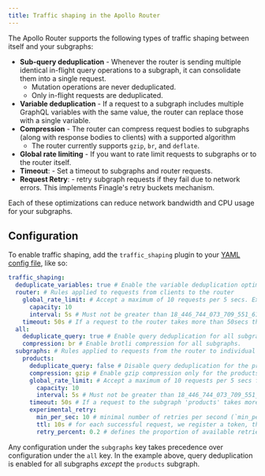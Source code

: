 ```yaml
---
title: Traffic shaping in the Apollo Router
---
```


The Apollo Router supports the following types of traffic shaping between itself and your subgraphs:

- **Sub-query deduplication** - Whenever the router is sending multiple identical in-flight query operations to a subgraph, it can consolidate them into a single request.
  - Mutation operations are never deduplicated.
  - Only in-flight requests are deduplicated.
- **Variable deduplication** - If a request to a subgraph includes multiple GraphQL variables with the same value, the router can replace those with a single variable.
- **Compression** - The router can compress request bodies to subgraphs (along with response bodies to clients) with a supported algorithm
  - The router currently supports `gzip`, `br`, and `deflate`.
- **Global rate limiting** - If you want to rate limit requests to subgraphs or to the router itself.
- **Timeout**: - Set a timeout to subgraphs and router requests.
- **Request Retry**: - retry subgraph requests if they fail due to network errors. This implements Finagle's retry buckets mechanism.

Each of these optimizations can reduce network bandwidth and CPU usage for your subgraphs.

## Configuration

To enable traffic shaping, add the `traffic_shaping` plugin to your [YAML config file](./overview/#yaml-config-file), like so:

```yaml title="router.yaml"
traffic_shaping:
  deduplicate_variables: true # Enable the variable deduplication optimization.
  router: # Rules applied to requests from clients to the router
    global_rate_limit: # Accept a maximum of 10 requests per 5 secs. Excess requests must be rejected.
      capacity: 10
      interval: 5s # Must not be greater than 18_446_744_073_709_551_615 milliseconds and not less than 0 milliseconds
    timeout: 50s # If a request to the router takes more than 50secs then cancel the request (30 sec by default)
  all:
    deduplicate_query: true # Enable query deduplication for all subgraphs.
    compression: br # Enable brotli compression for all subgraphs.
  subgraphs: # Rules applied to requests from the router to individual subgraphs
    products:
      deduplicate_query: false # Disable query deduplication for the products subgraph.
      compression: gzip # Enable gzip compression only for the products subgraph.
      global_rate_limit: # Accept a maximum of 10 requests per 5 secs from the router. Excess requests must be rejected.
        capacity: 10
        interval: 5s # Must not be greater than 18_446_744_073_709_551_615 milliseconds and not less than 0 milliseconds
      timeout: 50s # If a request to the subgraph 'products' takes more than 50secs then cancel the request (30 sec by default)
      experimental_retry:
        min_per_sec: 10 # minimal number of retries per second (`min_per_sec`, default is 10 retries per second)
        ttl: 10s # for each successful request, we register a token, that expires according to this option (default: 10s)
        retry_percent: 0.2 # defines the proportion of available retries to the current number of tokens

```

Any configuration under the `subgraphs` key takes precedence over configuration under the `all` key. In the example above, query deduplication is enabled for all subgraphs _except_ the `products` subgraph.
